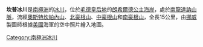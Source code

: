 {{coord|71|45|S|25|24|E|source:GNIS|display=title}}

'''坎普冰川'''是[[南極洲|南極洲]]的[[冰川|冰川]]，位於[[毛德皇后地|毛德皇后地]]的[[朗希爾德公主海岸|朗希爾德公主海岸]]，處於[[南龍達訥山脈|南龍達訥山脈]]，流經[[奧斯特坎帕內山|奧斯特坎帕內山]]、[[北豪根山|北豪根山]]、[[中豪根山|中豪根山]]和[[南豪根山|南豪根山]]，全長15公里，由[[挪威|挪威]]製圖師根據[[美國|美國]]海軍的空中照片繪入地圖。

{{Antarctica-geo-stub}}
[[Category:南極洲冰川|Category:南極洲冰川]]